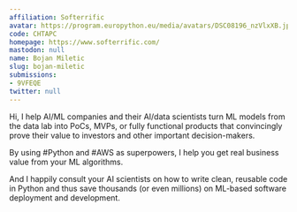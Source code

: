 ```yaml
---
affiliation: Softerrific
avatar: https://program.europython.eu/media/avatars/DSC08196_nzVlxXB.jpg
code: CHTAPC
homepage: https://www.softerrific.com/
mastodon: null
name: Bojan Miletic
slug: bojan-miletic
submissions:
- 9VFEQE
twitter: null
---
```


Hi, I help AI/ML companies and their AI/data scientists turn ML models from the data lab into PoCs, MVPs, or fully functional products that convincingly prove their value to investors and other important decision-makers.

By using #Python and #AWS as superpowers, I help you get real business value from your ML algorithms.

And I happily consult your AI scientists on how to write clean, reusable code in Python and thus save thousands (or even millions) on ML-based software deployment and development.
